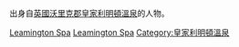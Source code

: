 出身自[[英國|英國]][[沃里克郡|沃里克郡]][[皇家利明頓溫泉|皇家利明頓溫泉]]的人物。

[[Category:英格蘭各城市出身人物|Leamington Spa]]
[[Category:沃里克區人|Leamington Spa]]
[[Category:皇家利明頓溫泉|Category:皇家利明頓溫泉]]